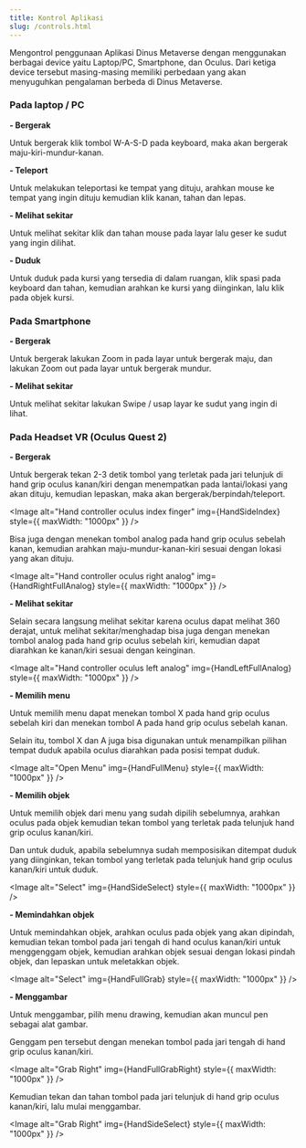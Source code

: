 ```yaml
---
title: Kontrol Aplikasi
slug: /controls.html
---
```








Mengontrol penggunaan Aplikasi Dinus Metaverse dengan menggunakan berbagai device yaitu Laptop/PC, Smartphone, dan Oculus. Dari ketiga device tersebut masing-masing memiliki perbedaan yang akan menyuguhkan pengalaman berbeda di Dinus Metaverse.

### Pada laptop / PC

**- Bergerak**

Untuk bergerak klik tombol W-A-S-D pada keyboard, maka akan bergerak maju-kiri-mundur-kanan.

**- Teleport**

Untuk melakukan teleportasi ke tempat yang dituju, arahkan mouse ke tempat yang ingin dituju kemudian klik kanan, tahan dan lepas.

**- Melihat sekitar**

Untuk melihat sekitar klik dan tahan mouse pada layar lalu geser ke sudut yang ingin dilihat.

**- Duduk**

Untuk duduk pada kursi yang tersedia di dalam ruangan, klik spasi pada keyboard dan tahan, kemudian arahkan ke kursi yang diinginkan, lalu klik pada objek kursi.

### Pada Smartphone

**- Bergerak**

Untuk bergerak lakukan Zoom in pada layar untuk bergerak maju, dan lakukan Zoom out pada layar untuk bergerak mundur.

**- Melihat sekitar**

Untuk melihat sekitar lakukan Swipe / usap layar ke sudut yang ingin di lihat.

### Pada Headset VR (Oculus Quest 2)

**- Bergerak**

Untuk bergerak tekan 2-3 detik tombol yang terletak pada jari telunjuk di hand grip oculus kanan/kiri dengan menempatkan pada lantai/lokasi yang akan dituju, kemudian lepaskan, maka akan bergerak/berpindah/teleport.

<Image
  alt="Hand controller oculus index finger"
  img={HandSideIndex}
  style={{ maxWidth: "1000px" }}
/>

Bisa juga dengan menekan tombol analog pada hand grip oculus sebelah kanan, kemudian arahkan maju-mundur-kanan-kiri sesuai dengan lokasi yang akan dituju.

<Image
  alt="Hand controller oculus right analog"
  img={HandRightFullAnalog}
  style={{ maxWidth: "1000px" }}
/>

**- Melihat sekitar**

Selain secara langsung melihat sekitar karena oculus dapat melihat 360 derajat, untuk melihat sekitar/menghadap bisa juga dengan menekan tombol analog pada hand grip oculus sebelah kiri, kemudian dapat diarahkan ke kanan/kiri sesuai dengan keinginan.

<Image
  alt="Hand controller oculus left analog"
  img={HandLeftFullAnalog}
  style={{ maxWidth: "1000px" }}
/>

**- Memilih menu**

Untuk memilih menu dapat menekan tombol X pada hand grip oculus sebelah kiri dan menekan tombol A pada hand grip oculus sebelah kanan.

Selain itu, tombol X dan A juga bisa digunakan untuk menampilkan pilihan tempat duduk apabila oculus diarahkan pada posisi tempat duduk.

<Image
  alt="Open Menu"
  img={HandFullMenu}
  style={{ maxWidth: "1000px" }}
/>

**- Memilih objek**

Untuk memilih objek dari menu yang sudah dipilih sebelumnya, arahkan oculus pada objek kemudian tekan tombol yang terletak pada telunjuk hand grip oculus kanan/kiri.

Dan untuk duduk, apabila sebelumnya sudah memposisikan ditempat duduk yang diinginkan, tekan tombol yang terletak pada telunjuk hand grip oculus kanan/kiri untuk duduk.

<Image
  alt="Select"
  img={HandSideSelect}
  style={{ maxWidth: "1000px" }}
/>

**- Memindahkan objek**

Untuk memindahkan objek, arahkan oculus pada objek yang akan dipindah, kemudian tekan tombol pada jari tengah di hand oculus kanan/kiri untuk menggenggam objek, kemudian arahkan objek sesuai dengan lokasi pindah objek, dan lepaskan untuk meletakkan objek.

<Image
  alt="Select"
  img={HandFullGrab}
  style={{ maxWidth: "1000px" }}
/>

**- Menggambar**

Untuk menggambar, pilih menu drawing, kemudian akan muncul pen sebagai alat gambar.

Genggam pen tersebut dengan menekan tombol pada jari tengah di hand grip oculus kanan/kiri.

<Image
  alt="Grab Right"
  img={HandFullGrabRight}
  style={{ maxWidth: "1000px" }}
/>

Kemudian tekan dan tahan tombol pada jari telunjuk di hand grip oculus kanan/kiri, lalu mulai menggambar.

<Image
  alt="Grab Right"
  img={HandSideSelect}
  style={{ maxWidth: "1000px" }}
/>
